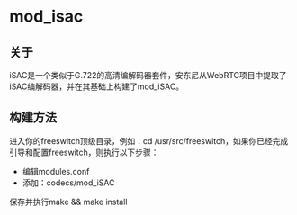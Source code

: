# mod_isac

## 关于

iSAC是一个类似于G.722的高清编解码器套件，安东尼从WebRTC项目中提取了iSAC编解码器，并在其基础上构建了mod_iSAC。

## 构建方法

进入你的freeswitch顶级目录，例如：cd /usr/src/freeswitch，如果你已经完成引导和配置freeswitch，则执行以下步骤：

* 编辑modules.conf
* 添加：codecs/mod_iSAC

保存并执行make && make install